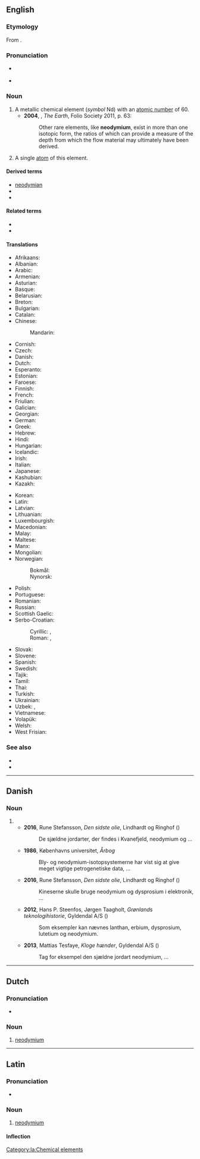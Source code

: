 ==English==
{{wikipedia}}
{{elements|Nd|praseodymium|Pr|promethium|Pm}}

===Etymology===
From {{prefix|neo|didymium|alt2=(di)dymium|lang=en}}.

===Pronunciation===
* {{a|UK}} {{IPA|/nɪə(ʊ)ˈdɪmɪəm/|lang=en}}
* {{a|UA}} {{IPA|/ˌniː.oʊˈdɪmiəm/|lang=en}}

===Noun===
{{en-noun|~}}

# A metallic chemical element (''symbol'' Nd) with an [[atomic number]] of 60.
#* '''2004''', {{w|Richard Fortey}}, ''The Earth'', Folio Society 2011, p. 63:
#*: Other rare elements, like '''neodymium''', exist in more than one isotopic form, the ratios of which can provide a measure of the depth from which the flow material may ultimately have been derived.
# {{lb|en|countable}} A single [[atom]] of this element.

====Derived terms====
* [[neodymian]]
* {{l|en|neodymium magnet}}
* {{l|en|neodymium trichloride}}

====Related terms====
* {{l|en|didymium}}
* {{l|en|praseodymium}}

====Translations====
{{trans-top|chemical element}}
* Afrikaans: {{t+|af|neodimium}}
* Albanian: {{t|sq|neodim}}
* Arabic: {{t|ar|نِيُودِيمْيُوم|m|tr=niyudimyum}}
* Armenian: {{t+|hy|նեոդիմ}}
* Asturian: {{t|ast|neodimu|m}}
* Basque: {{t|eu|neodimioa}}
* Belarusian: {{t|be|неады́м|m|sc=Cyrl}}
* Breton: {{t|br|neodim}}
* Bulgarian: {{t|bg|неоди́м|m}}
* Catalan: {{t+|ca|neodimi}}
* Chinese:
*: Mandarin: {{t+|cmn|釹|tr=nǚ}}
* Cornish: {{t|kw|neodymyum}}
* Czech: {{t+|cs|neodym|m}}
* Danish: {{t+|da|neodym|n}}
* Dutch: {{t+|nl|neodymium|n}}
* Esperanto: {{t+|eo|neodimo}}
* Estonian: {{t+|et|neodüüm}}
* Faroese: {{t|fo|neodym|n}}
* Finnish: {{t+|fi|neodyymi}}
* French: {{t+|fr|néodyme|m}}
* Friulian: {{t|fur|neodimi}}
* Galician: {{t+|gl|neodimio}}
* Georgian: {{t|ka|ნეოდიმი}}
* German: {{t+|de|Neodym|n}}
* Greek: {{t+|el|νεοδύμιο|n}}
* Hebrew: {{t|he|ניאודימיום|tr=niodímyum|sc=Hebr}}
* Hindi: {{t|hi|आपीतला|tr=aapeetalaa|sc=Deva}}
* Hungarian: {{t+|hu|neodimium}}
* Icelandic: {{t|is|neodým}}
* Irish: {{t|ga|neoidimiam|m}}
* Italian: {{t+|it|neodimio|m}}
* Japanese: {{t+|ja|ネオジム|tr=neojimu}}
* Kashubian: {{t|csb|neòdim}}
* Kazakh: {{t+|kk|неодим|tr=neodim|sc=Cyrl}}
{{trans-mid}}
* Korean: {{t+|ko|네오디뮴}}
* Latin: {{t+|la|neodymium}}
* Latvian: {{t|lv|neodīms}}
* Lithuanian: {{t+|lt|neodimis}}
* Luxembourgish: {{t|lb|Neodym}}
* Macedonian: {{t|mk|неодимиум|m|sc=Cyrl}}
* Malay: {{t|ms|neodimium}}
* Maltese: {{t|mt|neodimjum}}
* Manx: {{t|gv|neodimmium}}
* Mongolian: {{t|mn|неодим|sc=Cyrl}}
* Norwegian:
*: Bokmål: {{t+|nb|neodym|n}}
*: Nynorsk: {{t+|nn|neodym|n}}
* Polish: {{t+|pl|neodym|m}}
* Portuguese: {{t+|pt|neodímio|m}}
* Romanian: {{t+|ro|neodim|n}}
* Russian: {{t+|ru|неоди́м|m}}
* Scottish Gaelic: {{t|gd|neoidimiam}}
* Serbo-Croatian:
*: Cyrillic: {{t|sh|неодиjум|m|sc=Cyrl}}, {{t|sh|неодиj|m|sc=Cyrl}}
*: Roman: {{t|sh|neodijum|m}}, {{t|sh|neodij|m}}
* Slovak: {{t|sk|neodym|m}}
* Slovene: {{t+|sl|neodim}}
* Spanish: {{t+|es|neodimio|m}}
* Swedish: {{t+|sv|neodym|n}}
* Tajik: {{t|tg|неодим|sc=Cyrl}}
* Tamil: {{t+|ta|நியோடைமியம்|sc=Taml}}
* Thai: {{t|th|นีโอดิเมียม}}
* Turkish: {{t+|tr|neodim}}
* Ukrainian: {{t|uk|неоди́м|m}}
* Uzbek: {{t+|uz|neodim}}, {{t|uz|неодим|tr=neodim|sc=Cyrl}}
* Vietnamese: {{t|vi|neođim}}
* Volapük: {{t+|vo|neodümin}}
* Welsh: {{t|cy|neodymiwm}}
* West Frisian: {{t|fy|neodymium}}
{{trans-bottom}}

===See also===
* {{l|en|bastnasite}}
* {{l|en|monazite}}

----

==Danish==

===Noun===
{{da-noun}}

# {{alternative form of|neodym|lang=da}}
#* '''2016''', Rune Stefansson, ''Den sidste olie'', Lindhardt og Ringhof ({{ISBN|9788711649459}})
#*: De sjældne jordarter, der findes i Kvanefjeld, neodymium og&nbsp;...
#* '''1986''', Københavns universitet, ''Årbog''
#*: Bly- og neodymium-isotopsystemerne har vist sig at give meget vigtige petrogenetiske data, ...
#* '''2016''', Rune Stefansson, ''Den sidste olie'', Lindhardt og Ringhof ({{ISBN|9788711649459}})
#*: Kineserne skulle bruge neodymium og dysprosium i elektronik, ...
#* '''2012''', Hans P. Steenfos, Jørgen Taagholt, ''Grønlands teknologihistorie'', Gyldendal A/S ({{ISBN|9788702135619}})
#*: Som eksempler kan nævnes lanthan, erbium, dysprosium, lutetium og neodymium.
#* '''2013''', Mattias Tesfaye, ''Kloge hænder'', Gyldendal A/S ({{ISBN|9788702150803}})
#*: Tag for eksempel den sjældne jordart neodymium, ...

----

==Dutch==
{{wikipedia|lang=nl}}
{{elements|Nd|praseodymium|Pr|promethium|Pm|lang=nl}}

===Pronunciation===
* {{audio|Nl-neodymium.ogg|Audio|lang=nl}}

===Noun===
{{nl-noun|n|-|-}}

# [[#English|neodymium]]

----

==Latin==
{{wikipedia|lang=la}}

===Pronunciation===
* {{la-IPA|neodymium}}

===Noun===
{{la-noun|neodymium|neodymiī|n|second}}

# [[#English|neodymium]]

====Inflection====
{{la-decl-2nd-N|neodymi}}

[[Category:la:Chemical elements]]
